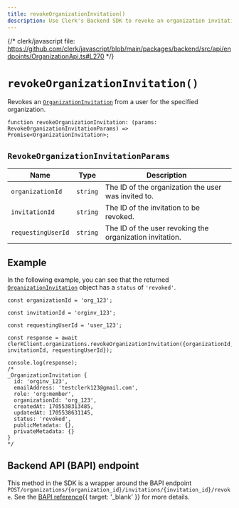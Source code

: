 ```yaml
---
title: revokeOrganizationInvitation()
description: Use Clerk's Backend SDK to revoke an organization invitation from a user for a specified organization.
---
```


{/* clerk/javascript file: https://github.com/clerk/javascript/blob/main/packages/backend/src/api/endpoints/OrganizationApi.ts#L270 */}

# `revokeOrganizationInvitation()`

Revokes an [`OrganizationInvitation`](/docs/references/backend/types/backend-organization-invitation) from a user for the specified organization.

```tsx {{ prettier: false }}
function revokeOrganizationInvitation: (params: RevokeOrganizationInvitationParams) => Promise<OrganizationInvitation>;
```

## `RevokeOrganizationInvitationParams`

| Name | Type | Description |
| - | - | - |
| `organizationId` | `string` | The ID of the organization the user was invited to. |
| `invitationId` | `string` | The ID of the invitation to be revoked. |
| `requestingUserId` | `string` | The ID of the user revoking the organization invitation. |

## Example

In the following example, you can see that the returned [`OrganizationInvitation`](/docs/references/backend/types/backend-organization-invitation) object has a `status` of `'revoked'`.

```tsx {{ prettier: false, mark: [18] }}
const organizationId = 'org_123';

const invitationId = 'orginv_123';

const requestingUserId = 'user_123';

const response = await clerkClient.organizations.revokeOrganizationInvitation({organizationId, invitationId, requestingUserId});

console.log(response);
/*
_OrganizationInvitation {
  id: 'orginv_123',
  emailAddress: 'testclerk123@gmail.com',
  role: 'org:member',
  organizationId: 'org_123',
  createdAt: 1705538313485,
  updatedAt: 1705538631145,
  status: 'revoked',
  publicMetadata: {},
  privateMetadata: {}
}
*/
```

## Backend API (BAPI) endpoint

This method in the SDK is a wrapper around the BAPI endpoint `POST/organizations/{organization_id}/invitations/{invitation_id}/revoke`. See the [BAPI reference](/docs/reference/backend-api/tag/Organization-Invitations#operation/RevokeOrganizationInvitation){{ target: '_blank' }} for more details.
